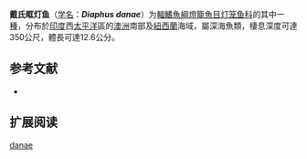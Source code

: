 {{Speciesbox
| name = 戴氏眶灯鱼
| status = NE
| status_system = IUCN3.1
| image = 
| genus = Diaphus
| species = danae
| authority = [[Tåning|Tåning]], 1932
| synonyms = 
}}

'''戴氏眶灯鱼'''（[[学名|学名]]：'''''Diaphus danae'''''）为[[輻鰭魚綱|輻鰭魚綱]][[燈籠魚目|燈籠魚目]][[灯笼鱼科|灯笼鱼科]]的其中一[[種|種]]，分布於[[印度|印度]]西[[太平洋|太平洋]]區的[[澳洲|澳洲]]南部及[[紐西蘭|紐西蘭]]海域，屬深海魚類，棲息深度可達350公尺，體長可達12.6公分。

== 参考文献 ==
{{refbegin}}
*{{FishBase_species|genus=Diaphus|species=danae|year=2012|month=1}}
{{refend}}

==扩展阅读==
{{refbegin}}
{{Wikispecies-inline|Diaphus danae|戴氏眶灯鱼}}
{{refend}}
{{Taxonbar|from=Q3763380}}

[[Category:眶灯鱼属|danae]]


{{灯笼鱼目小作品}}